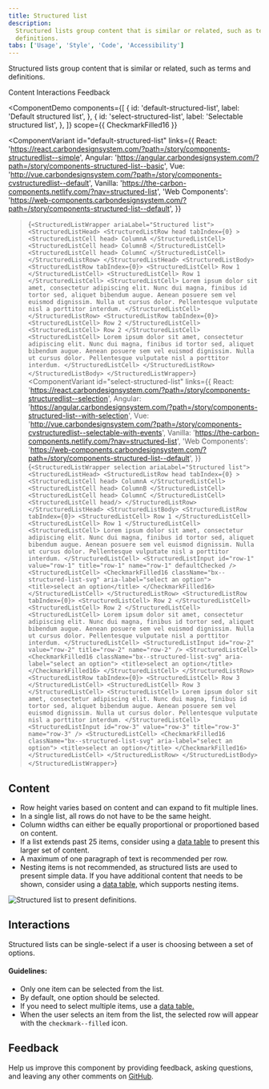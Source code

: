 ```yaml
---
title: Structured list
description:
  Structured lists group content that is similar or related, such as terms and
  definitions.
tabs: ['Usage', 'Style', 'Code', 'Accessibility']
---
```


<PageDescription>

Structured lists group content that is similar or related, such as terms and
definitions.

</PageDescription>

<AnchorLinks>

<AnchorLink>Content</AnchorLink>
<AnchorLink>Interactions</AnchorLink>
<AnchorLink>Feedback</AnchorLink>

</AnchorLinks>


<ComponentDemo
  components={[
    {
      id: 'default-structured-list',
      label: 'Default structured list',
    },
    {
      id: 'select-structured-list',
      label: 'Selectable structured list',
    },
  ]}
  scope={{ CheckmarkFilled16 }}
>
  <ComponentVariant
    id="default-structured-list"
    links={{
      React:
        'https://react.carbondesignsystem.com/?path=/story/components-structuredlist--simple',
      Angular:
        'https://angular.carbondesignsystem.com/?path=/story/components-structured-list--basic',
      Vue: 'http://vue.carbondesignsystem.com/?path=/story/components-cvstructuredlist--default',
      Vanilla: 'https://the-carbon-components.netlify.com/?nav=structured-list',
      'Web Components':
        'https://web-components.carbondesignsystem.com/?path=/story/components-structured-list--default',
    }}
  >{`
    <StructuredListWrapper ariaLabel="Structured list">
      <StructuredListHead>
        <StructuredListRow
          head
          tabIndex={0}
        >
          <StructuredListCell head>
            ColumnA
          </StructuredListCell>
          <StructuredListCell head>
            ColumnB
          </StructuredListCell>
          <StructuredListCell head>
            ColumnC
          </StructuredListCell>
        </StructuredListRow>
      </StructuredListHead>
      <StructuredListBody>
        <StructuredListRow tabIndex={0}>
          <StructuredListCell>
            Row 1
          </StructuredListCell>
          <StructuredListCell>
            Row 1
          </StructuredListCell>
          <StructuredListCell>
            Lorem ipsum dolor sit amet, consectetur adipiscing elit. Nunc dui magna, finibus id tortor sed, aliquet bibendum augue. Aenean posuere sem vel euismod dignissim. Nulla ut cursus dolor. Pellentesque vulputate nisl a porttitor interdum.
          </StructuredListCell>
        </StructuredListRow>
        <StructuredListRow tabIndex={0}>
          <StructuredListCell>
            Row 2
          </StructuredListCell>
          <StructuredListCell>
            Row 2
          </StructuredListCell>
          <StructuredListCell>
            Lorem ipsum dolor sit amet, consectetur adipiscing elit. Nunc dui magna, finibus id tortor sed, aliquet bibendum augue. Aenean posuere sem vel euismod dignissim. Nulla ut cursus dolor. Pellentesque vulputate nisl a porttitor interdum.
          </StructuredListCell>
        </StructuredListRow>
      </StructuredListBody>
    </StructuredListWrapper>
  `}</ComponentVariant>
  <ComponentVariant
    id="select-structured-list"
    links={{
      React:
        'https://react.carbondesignsystem.com/?path=/story/components-structuredlist--selection',
      Angular:
        'https://angular.carbondesignsystem.com/?path=/story/components-structured-list--with-selection',
      Vue: 'http://vue.carbondesignsystem.com/?path=/story/components-cvstructuredlist--selectable-with-events',
      Vanilla: 'https://the-carbon-components.netlify.com/?nav=structured-list',
      'Web Components':
        'https://web-components.carbondesignsystem.com/?path=/story/components-structured-list--default',
    }}
  >{`
    <StructuredListWrapper selection ariaLabel="Structured list">
      <StructuredListHead>
        <StructuredListRow
          head
          tabIndex={0}
        >
          <StructuredListCell head>
            ColumnA
          </StructuredListCell>
          <StructuredListCell head>
            ColumnB
          </StructuredListCell>
          <StructuredListCell head>
            ColumnC
          </StructuredListCell>
          <StructuredListCell head/>
        </StructuredListRow>
      </StructuredListHead>
      <StructuredListBody>
        <StructuredListRow tabIndex={0}>
          <StructuredListCell>
            Row 1
          </StructuredListCell>
          <StructuredListCell>
            Row 1
          </StructuredListCell>
          <StructuredListCell>
            Lorem ipsum dolor sit amet, consectetur adipiscing elit. Nunc dui magna, finibus id tortor sed, aliquet bibendum augue. Aenean posuere sem vel euismod dignissim. Nulla ut cursus dolor. Pellentesque vulputate nisl a porttitor interdum.
          </StructuredListCell>
          <StructuredListInput
            id="row-1"
            value="row-1"
            title="row-1"
            name="row-1"
            defaultChecked
          />
         <StructuredListCell>
            <CheckmarkFilled16
              className="bx--structured-list-svg"
              aria-label="select an option">
              <title>select an option</title>
            </CheckmarkFilled16>
          </StructuredListCell>
        </StructuredListRow>
        <StructuredListRow tabIndex={0}>
          <StructuredListCell>
            Row 2
          </StructuredListCell>
          <StructuredListCell>
            Row 2
          </StructuredListCell>
          <StructuredListCell>
            Lorem ipsum dolor sit amet, consectetur adipiscing elit. Nunc dui magna, finibus id tortor sed, aliquet bibendum augue. Aenean posuere sem vel euismod dignissim. Nulla ut cursus dolor. Pellentesque vulputate nisl a porttitor interdum.
          </StructuredListCell>
          <StructuredListInput
            id="row-2"
            value="row-2"
            title="row-2"
            name="row-2"
          />
         <StructuredListCell>
            <CheckmarkFilled16
              className="bx--structured-list-svg"
              aria-label="select an option">
              <title>select an option</title>
            </CheckmarkFilled16>
          </StructuredListCell>
        </StructuredListRow>
        <StructuredListRow tabIndex={0}>
          <StructuredListCell>
            Row 3
          </StructuredListCell>
          <StructuredListCell>
            Row 3
          </StructuredListCell>
          <StructuredListCell>
            Lorem ipsum dolor sit amet, consectetur adipiscing elit. Nunc dui magna, finibus id tortor sed, aliquet bibendum augue. Aenean posuere sem vel euismod dignissim. Nulla ut cursus dolor. Pellentesque vulputate nisl a porttitor interdum.
          </StructuredListCell>
          <StructuredListInput
            id="row-3"
            value="row-3"
            title="row-3"
            name="row-3"
          />
         <StructuredListCell>
            <CheckmarkFilled16
              className="bx--structured-list-svg"
              aria-label="select an option">
              <title>select an option</title>
            </CheckmarkFilled16>
          </StructuredListCell>
        </StructuredListRow>
      </StructuredListBody>
    </StructuredListWrapper>
  `}</ComponentVariant>
</ComponentDemo>

## Content

- Row height varies based on content and can expand to fit multiple lines.
- In a single list, all rows do not have to be the same height.
- Column widths can either be equally proportional or proportioned based on
  content.
- If a list extends past 25 items, consider using a
  [data table](/components/data-table/usage) to present this larger set of
  content.
- A maximum of one paragraph of text is recommended per row.
- Nesting items is not recommended, as structured lists are used to present
  simple data. If you have additional content that needs to be shown, consider
  using a [data table](/components/data-table/usage), which supports nesting
  items.

<Row>
<Column colLg={8}>

![Structured list to present definitions.](images/structured-list-usage-2.png)

</Column>
</Row>

## Interactions

Structured lists can be single-select if a user is choosing between a set of
options.

#### Guidelines:

- Only one item can be selected from the list.
- By default, one option should be selected.
- If you need to select multiple items, use a
  [data table.](/components/data-table/usage)
- When the user selects an item from the list, the selected row will appear with
  the `checkmark--filled` icon.

## Feedback

Help us improve this component by providing feedback, asking questions, and
leaving any other comments on
[GitHub](https://github.com/carbon-design-system/carbon-website/issues/new?assignees=&labels=feedback&template=feedback.md).
